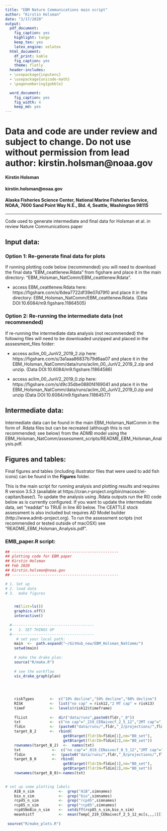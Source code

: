 ```yaml
---
title: "EBM Nature Communications main script"
author: "Kirstin Holsman"
date: "2/17/2020"
output:
  pdf_document:
    fig_caption: yes
    highlight: tango
    keep_tex: yes
    latex_engine: xelatex
  html_document:
    df_print: kable
    fig_caption: yes
    theme: flatly
  header-includes:
  - \usepackage{inputenc}
  - \usepackage{unicode-math}
  - \pagenumbering{gobble}

  word_document:
    fig_caption: yes
    fig_width: 4
    keep_md: yes
---
```




# Data and code are under review and subject to change. Do not use without permission from lead author: kirstin.holsman@noaa.gov

#### Kirstin Holsman
#### kirstin.holsman@noaa.gov
#### Alaska Fisheries Science Center, National Marine Fisheries Service, NOAA, 7600 Sand Point Way N.E., Bld. 4, Seattle, Washington 98115

---

Code used to generate intermediate and final data for Holsman et al. in review Nature Communications paper

## Input data:

### Option 1: Re-generate final data for plots
If running plotting code below (recommended) you will need to download the final data "EBM_ceattlenew.Rdata" from figshare and place it in the main directory: "EBM_Holsman_NatComm/EBM_ceattlenew.Rdata".

* access EBM_ceattlenew.Rdata here: https://figshare.com/s/6dea7722df39e07d79f0 and place it in the directory: EBM_Holsman_NatComm/EBM_ceattlenew.Rdata. 
(Data DOI:10.6084/m9.figshare.11864505)

### Option 2: Re-running the intermediate data (not recommended)
If re-running the intermediate data analysis (not recommended) the following files will need to be downloaded unzipped and placed in the asssesment_files folder:

* access aclim_00_JunV2_2019_2.zip here: https://figshare.com/s/3a1aaa86837b79d6aa07 and place it in the EBM_Holsman_NatComm/data/runs/aclim_00_JunV2_2019_2.zip and unzip.
(Data DOI:10.6084/m9.figshare.11864586)

* access aclim_00_JunV2_2019_0.zip here: https://figshare.com/s/d9c35dbe0880f4169041 and place it in the EBM_Holsman_NatComm/data/runs/aclim_00_JunV2_2019_0.zip and unzip
(Data DOI:10.6084/m9.figshare.11864577)


## Intermediate data:
Intermediate data can be found in the main EBM_Holsman_NatComm in the form of .Rdata files but can be recreated (although this is not recommended; see below) from the ADMB model using the EBM_Holsman_NatComm/assessment_scripts/README_EBM_Holsman_Analysis.pdf.

## Figures and tables:
Final figures and tables (including illustrator files that were used to add fish icons) can be found in the **Figures** folder.


This is the main script for running analysis and plotting results and requires R version 3.5.3 (available at https://cran.r-project.org/bin/macosx/el-capitan/base/). To update the analysis using .Rdata outputs run the R() code below as is currently configured. If you want to update the intermediate data, set "readdat" to TRUE in line 80 below. The CEATTLE stock assessment is also included but requires AD Model builder (http://www.admb-project.org). To run the assessment scripts (not recommended or tested outside of macOSX) see "README_EBM_Holsman_Analysis.pdf".

### EMB_paper.R script:

```r

## ------------------------------------------------
## plotting code for EBM paper 
## Kirstin Holsman 
## Feb 2020
## Kirstin.holsman@noaa.gov
## ------------------------------------------------

# 1. Set up
# 2. load data
# 3.  make figures


    rm(list=ls())
    graphics.off()
    interactive()
    
  #-------------------------------------
  #   1. SET THINGS UP
  #------------------------------------- 
     # set your local path:
    main  <-  path.expand("~/GitHub_new/EBM_Holsman_NatComm/")
    setwd(main)
    
    # make the drake plan:
    source("R/make.R")
    
    # see the workflow
    vis_drake_graph(plan)
    
   
   

    riskTypes       <-  c("10% decline","50% decline","80% decline")
    RISK            <-  list("no cap" = risk12,"2 MT cap" = risk13)
    timeF           <-  levels(risk12$timeframe)
    
    flList          <-  dir("data/runs",paste0(fldr,"_0"))
    txt             <-  c("no cap"="_219_CENaivecf_2_5_12","2MT cap"="_2MT_219_CENaivecf1_2_5_13")
    fldin           <-  (paste0("data/runs/",fldr,"_2/projections/",fldr,txt,"/",fldr,txt,".ctl")) # KEY RUN
    target_B_2      <-  rbind(
                          getBtarget(fldrIN=fldin[1],nm="B0_set"),
                          getBtarget(fldrIN=fldin[2],nm="B0_set"))
    rownames(target_B_2)  <-  names(txt)
    txt              <-  c("no cap"="_019_CENaivecf_0_5_12","2MT cap"="_2MT_019_CENaivecf1_0_5_13")
    fldin            <-  (paste0("data/runs/",fldr,"_0/projections/",fldr,txt,"/",fldr,txt,".ctl")) # KEY RUN
    target_B_0       <-  rbind(
                          getBtarget(fldrIN=fldin[1],nm="B0_set"),
                          getBtarget(fldrIN=fldin[2],nm="B0_set"))
    rownames(target_B_0)<-names(txt)

    
# set up some plotting labels
    A1B_n_sim           <-  grep("A1B",simnames)
    bio_n_sim           <-  grep("bio",simnames)
    rcp45_n_sim         <-  grep("rcp45",simnames)
    rcp85_n_sim         <-  grep("rcp85",simnames)
    rcp85NoBio_n_sim    <-  setdiff(rcp85_n_sim,bio_n_sim)
    meanhistT           <-  mean(TempC_219_CENaivecf_2_5_12_mc[s,,,1][1,][hind_yrs])
      
 source("R/make_plots.R")


```
